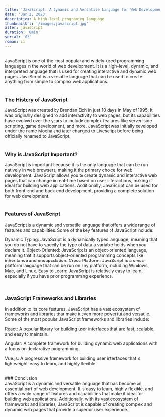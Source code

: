```yaml
---
title: 'JavaScript: A Dynamic and Versatile Language for Web Development'
date: 'Jan 2, 2023'
description: A high-level programing language
thumbnailUrl: '/images/javascript.jpg'
alter: javascript
duration: '8min'
serial: '02'
roman: ii
---
```


<br />

<div>
  JavaScript is one of the most popular and widely-used programming languages in
  the world of web development. It is a high-level, dynamic, and interpreted
  language that is used for creating interactive and dynamic web pages.
  JavaScript is a versatile language that can be used to create anything from
  simple to complex web applications.
</div>

<br />

### The History of JavaScript

<div>
  JavaScript was created by Brendan Eich in just 10 days in May of 1995. It was
  originally designed to add interactivity to web pages, but its capabilities
  have evolved over the years to include complex features like server-side
  scripting, game development, and more. JavaScript was initially developed
  under the name Mocha and later changed to Livescript before being officially
  renamed to JavaScript.
</div>

<br />

### Why is JavaScript Important?

<div>
  JavaScript is important because it is the only language that can be run
  natively in web browsers, making it the primary choice for web development.
  JavaScript allows you to create dynamic and interactive web pages that can
  change in real-time based on user interactions, making it ideal for building
  web applications. Additionally, JavaScript can be used for both front-end and
  back-end development, providing a complete solution for web development.
</div>

<br />

### Features of JavaScript

<div>
<p>JavaScript is a dynamic and versatile language that offers a wide range of features and capabilities. Some of the key features of JavaScript include:</p>

<p>Dynamic Typing: JavaScript is a dynamically typed language, meaning that you do not have to specify the type of data a variable holds when you declare it.
Object-Oriented: JavaScript is an object-oriented language, meaning that it supports object-oriented programming concepts like inheritance and encapsulation.
Cross-Platform: JavaScript is a cross-platform language that can be run on any platform, including Windows, Mac, and Linux.
Easy to Learn: JavaScript is relatively easy to learn, especially if you have prior programming experience.</p>
</div>

<br />

### JavaScript Frameworks and Libraries

<div>
<p>In addition to its core features, JavaScript has a vast ecosystem of frameworks and libraries that make it even more powerful and versatile. Some of the most popular JavaScript frameworks and libraries include:</p>

<p>React: A popular library for building user interfaces that are fast, scalable, and easy to maintain.</p>
<p>Angular: A complete framework for building dynamic web applications with a focus on declarative programming.</p>
<p>Vue.js: A progressive framework for building user interfaces that is lightweight, easy to learn, and highly flexible.</p>
</div>

<br />
### Conclusion
<div>
  JavaScript is a dynamic and versatile language that has become an essential
  part of web development. It is easy to learn, highly flexible, and offers a
  wide range of features and capabilities that make it ideal for building web
  applications. Additionally, with its vast ecosystem of frameworks and
  libraries, JavaScript is capable of creating complex and dynamic web pages
  that provide a superior user experience.
</div>
